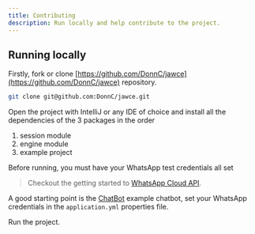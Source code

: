 ```yaml
---
title: Contributing
description: Run locally and help contribute to the project.
---
```

## Running locally

Firstly, fork or clone [https://github.com/DonnC/jawce](https://github.com/DonnC/jawce) repository.

```bash
git clone git@github.com:DonnC/jawce.git
```

Open the project with IntelliJ or any IDE of choice and install all the dependencies of the 3 packages in the order

1. session module
2. engine module
3. example project

<Warning>
    Before running, you must have your WhatsApp test credentials all set
</Warning>

> Checkout the getting started to [WhatsApp Cloud API](https://developers.facebook.com/docs/whatsapp/cloud-api/get-started/).

A good starting point is the [ChatBot](https://github.com/DonnC/jawce/tree/main/example/jchatbot) example chatbot, set your WhatsApp credentials in the `application.yml` properties file.

Run the project.
